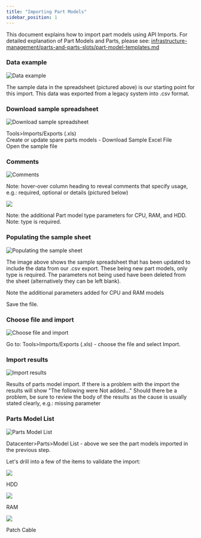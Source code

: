 ```yaml
---
title: "Importing Part Models"
sidebar_position: 1
---
```


This document explains how to import part models using API Imports. For detailed explanation of Part Models and Parts, please see: [infrastructure-management/parts-and-parts-slots/part-model-templates.md](infrastructure-management/parts-and-parts-slots/part-model-templates.md)

### Data example

![Data example](/assets/images/wpid4727-media_1400099180867.png)

The sample data in the spreadsheet (pictured above) is our starting point for this import. This data was exported from a legacy system into .csv format.

### Download sample spreadsheet

![Download sample spreadsheet](/assets/images/wpid4728-media_1400099757511.png)

Tools>Imports/Exports (.xls)  
Create or update spare parts models - Download Sample Excel File  
Open the sample file

### Comments

![Comments](/assets/images/wpid4729-media_1400100313210.png)

Note: hover-over column heading to reveal comments that specify usage, e.g.: required, optional or details (pictured below)

![](/assets/images/wpid4730-media_1400104574786.png)

Note: the additional Part model type parameters for CPU, RAM, and HDD. Note: type is required.

### Populating the sample sheet

![Populating the sample sheet](/assets/images/wpid4731-media_1400106488167.png)

The image above shows the sample spreadsheet that has been updated to include the data from our .csv export. These being new part models, only type is required. The parameters not being used have been deleted from the sheet (alternatively they can be left blank).

Note the additional parameters added for CPU and RAM models

Save the file.

### Choose file and import

![Choose file and import](/assets/images/wpid4732-media_1400106840832.png)

Go to: Tools>Imports/Exports (.xls) - choose the file and select Import.

### Import results

![Import results](/assets/images/wpid4733-media_1400158112533.png)

Results of parts model import. If there is a problem with the import the results will show "The following were Not added..." Should there be a problem, be sure to review the body of the results as the cause is usually stated clearly, e.g.: missing parameter

### Parts Model List

![Parts Model List](/assets/images/wpid4734-media_1400159234488.png)

Datacenter>Parts>Model List - above we see the part models imported in the previous step.

Let's drill into a few of the items to validate the import:

![](/assets/images/wpid4736-media_1400159731437.png)

HDD

![](/assets/images/wpid4735-media_1400159682081.png)

RAM

![](/assets/images/wpid4737-media_1400159784226.png)

Patch Cable
